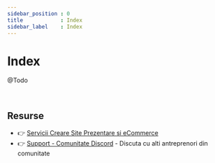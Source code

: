 ```yaml
---
sidebar_position : 0
title            : Index
sidebar_label    : Index
---
```


# Index

@Todo

<br />

## Resurse

- 👉 [Servicii Creare Site Prezentare si eCommerce](https://websitemarket.ro/)
- 👉 [Support - Comunitate Discord](https://discord.gg/MFRQmAk) - Discuta cu alti antreprenori din comunitate
